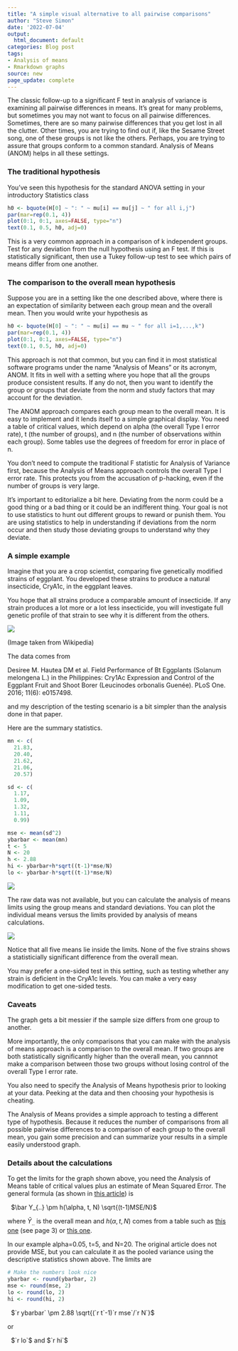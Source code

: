 ```yaml
---
title: "A simple visual alternative to all pairwise comparisons"
author: "Steve Simon"
date: '2022-07-04'
output:
  html_document: default
categories: Blog post
tags: 
- Analysis of means
- Rmarkdown graphs
source: new
page_update: complete
---
```


The classic follow-up to a significant F test in analysis of variance is examining all pairwise differences in means. It's great for many problems, but sometimes you may not want to focus on all pairwise differences. Sometimes, there are so many pairwise differences that you get lost in all the clutter. Other times, you are trying to find out if, like the Sesame Street song, one of these groups is not like the others. Perhaps, you are trying to assure that groups conform to a common standard. Analysis of Means (ANOM) helps in all these settings.

### The traditional hypothesis

You've seen this hypothesis for the standard ANOVA setting in your introductory Statistics class

```r
h0 <- bquote(H[0] ~ ": " ~ mu[i] == mu[j] ~ " for all i,j")
par(mar=rep(0.1, 4))
plot(0:1, 0:1, axes=FALSE, type="n")
text(0.1, 0.5, h0, adj=0)
```

This is a very common approach in a comparison of k independent groups. Test for any deviation from the null hypothesis using an F test. If this is statistically significant, then use a Tukey follow-up test to see which pairs of means differ from one another.

### The comparison to the overall mean hypothesis

Suppose you are in a setting like the one described above, where there is an expectation of similarity between each group mean and the overall mean. Then you would write your hypothesis as 

```r
h0 <- bquote(H[0] ~ ": " ~ mu[i] == mu ~ " for all i=1,...,k")
par(mar=rep(0.1, 4))
plot(0:1, 0:1, axes=FALSE, type="n")
text(0.1, 0.5, h0, adj=0)
```

This approach is not that common, but you can find it in most statistical software programs under the name "Analysis of Means" or its acronym, ANOM. It fits in well with a setting where you hope that all the groups produce consistent results. If any do not, then you want to identify the group or groups that deviate from the norm and study factors that may account for the deviation.

The ANOM approach compares each group mean to the overall mean. It is easy to implement and it lends itself to a simple graphical display. You need a table of critical values, which depend on alpha (the overall Type I error rate), t (the number of groups), and n (the number of observations within each group). Some tables use the degrees of freedom for error in place of n.

You don't need to compute the traditional F statistic for Analysis of Variance first, because the Analysis of Means approach controls the overall Type I error rate. This protects you from the accusation of p-hacking, even if the number of groups is very large.

It's important to editorialize a bit here. Deviating from the norm could be a good thing or a bad thing or it could be an indifferent thing. Your goal is not to use statistics to hunt out different groups to reward or punish them. You are using statistics to help in understanding if deviations from the norm occur and then study those deviating groups to understand why they deviate.

### A simple example

Imagine that you are a crop scientist, comparing five genetically modified strains of eggplant. You developed these strains to produce a natural insecticide, CryA1c, in the eggplant leaves. 

You hope that all strains produce a comparable amount of insecticide. If any strain produces a lot more or a lot less insecticide, you will investigate full genetic profile of that strain to see why it is different from the others.

![](http://www.pmean.com/new-images/22/analysis-of-means-00.png) 

(Image taken from Wikipedia)

The data comes from

Desiree M. Hautea DM et al. Field Performance of Bt Eggplants (Solanum melongena L.) in the Philippines: Cry1Ac Expression and Control of the Eggplant Fruit and Shoot Borer (Leucinodes orbonalis Guenée). PLoS One. 2016; 11(6): e0157498.

<!--- https://journals.plos.org/plosone/article?id=10.1371/journal.pone.0157498 --->

and my description of the testing scenario is a bit simpler than the analysis done in that paper.


Here are the summary statistics.

```r
mn <- c(
  21.83,
  20.40,
  21.62,
  21.06,
  20.57)

sd <- c(
  1.17,
  1.09,
  1.32,
  1.11,
  0.99)

mse <- mean(sd^2)
ybarbar <- mean(mn)
t <- 5
N <- 20
h <- 2.88
hi <- ybarbar+h*sqrt((t-1)*mse/N)
lo <- ybarbar-h*sqrt((t-1)*mse/N)
```  

![](http://www.pmean.com/new-images/22/analysis-of-means-01.png)  

The raw data was not available, but you can calculate the analysis of means limits using the group means and standard deviations. You can plot the individual means versus the limits provided by analysis of means calculations.

![](http://www.pmean.com/new-images/22/analysis-of-means-02.png)  

Notice that all five means lie inside the limits. None of the five strains shows a  statisticially significant difference from the overall mean.

You may prefer a one-sided test in this setting, such as testing whether any strain is deficient in the CryA1c levels. You can make a very easy modification to get one-sided tests.

### Caveats

The graph gets a bit messier if the sample size differs from one group to another.

More importantly, the only comparisons that you can make with the analysis of means approach is a comparison to the overall mean. If two groups are both statistically significantly higher than the overall mean, you cannnot make a comparison between those two groups without losing control of the overall Type I error rate.

You also need to specify the Analysis of Means hypothesis prior to looking at your data. Peeking at the data and then choosing your hypothesis is cheating.

The Analysis of Means provides a simple approach to testing a different type of hypothesis. Because it reduces the number of comparisons from all possible pairwise differences to a comparison of each group to the overall mean, you gain some precision and can summarize your results in a simple easily understood graph.

### Details about the calculations

To get the limits for the graph shown above, you need the Analysis of Means table of critical values plus an estimate of Mean Squared Error. The general formula (as shown in [this article][jay1]) is

$\ $ $\bar Y_{..} \pm h(\alpha, t, N) \sqrt{(t-1)MSE/N}$

where $\bar Y_{..}$ is the overall mean and $h(\alpha, t, N)$ comes from a table such as [this one][lev1] (see page 3) or [this one][sim3a].

In our example alpha=0.05, t=5, and N=20. The original article does not provide MSE, but you can calculate it as the pooled variance using the descriptive statistics shown above. The limits are

```r
# Make the numbers look nice
ybarbar <- round(ybarbar, 2)
mse <- round(mse, 2)
lo <- round(lo, 2)
hi <- round(hi, 2)
```

$\ $ $`r ybarbar` \pm 2.88 \sqrt{(`r t`-1)`r mse`/`r N`}$

or

$\ $ $`r lo`$ and $`r hi`$

[jay1]: https://digitalcommons.pvamu.edu/cgi/viewcontent.cgi?article=1122&context=aam

[lev1]: https://wps.prenhall.com/wps/media/objects/9431/9657451/Ch_11/levine-smume6_topic_ANOM.pdf

[sim3a]: http://www.pmean.com/07/AnomTable05Part1.html
